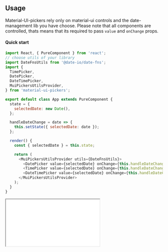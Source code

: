 ## Usage

Material-UI-pickers rely only on material-ui controls and the date-management lib you have
choose. Please note that all components are controlled, thats means that its required to pass `value` and `onChange` props.

#### Quick start

```js
import React, { PureComponent } from 'react';
// choose utils of your library
import DateFnsUtils from '@date-io/date-fns';
import {
  TimePicker,
  DatePicker,
  DateTimePicker,
  MuiPickersUtilsProvider,
} from 'material-ui-pickers';

export default class App extends PureComponent {
  state = {
    selectedDate: new Date(),
  };

  handleDateChange = date => {
    this.setState({ selectedDate: date });
  };

  render() {
    const { selectedDate } = this.state;

    return (
      <MuiPickersUtilsProvider utils={DateFnsUtils}>
        <DatePicker value={selectedDate} onChange={this.handleDateChange} />
        <TimePicker value={selectedDate} onChange={this.handleDateChange} />
        <DateTimePicker value={selectedDate} onChange={this.handleDateChange} />
      </MuiPickersUtilsProvider>
    );
  }
}
```

<iframe
  title="codesandbox"
  src={`https://codesandbox.io/embed/${'q9l2j10wr4'}?hidenavigation=1&fontsize=14&view=preview`}
  style={{
    width: '100%',
    height: 650,
    border: 0,
    borderRadius: 4,
    overflow: 'hidden',
  }}
  sandbox="allow-modals allow-forms allow-popups allow-scripts allow-same-origin"
/>
